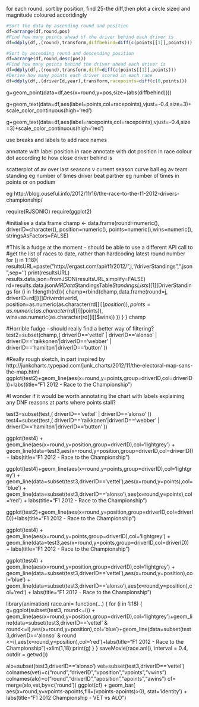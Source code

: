 


for each round, sort by position, find 25-the diff,then plot a circle sized and magnitude coloured accoridingly

```r
#Sort the data by ascending round and position
df=arrange(df,round,pos)
#Find how many points ahead of the driver behind each driver is
df=ddply(df,.(round),transform,diffbehind=diff(c(points[[1]],points)))

#Sort by ascending round and descending position
df=arrange(df,round,desc(pos))
#Find how many points behind the driver ahead each driver is 
df=ddply(df,.(round),transform,diff=diff(c(points[[1]],points)))
#Derive how many points each driver scored in each race
df=ddply(df,.(driverId,year),transform,racepoints=diff(c(0,points)))
```


 
g+geom_point(data=df,aes(x=round,y=pos,size=(abs(diffbehind))))
 
g+geom_text(data=df,aes(label=points,col=racepoints),vjust=-0.4,size=3)+scale_color_continuous(high='red')

g+geom_text(data=df,aes(label=racepoints,col=racepoints),vjust=-0.4,size=3)+scale_color_continuous(high='red')


use breaks and labels to add race names

 annotate with label position in race
 annotate with dot position in race
 colour dot according to how close driver behind is
 
 
 scatterplot of av over last seasons v current season  curve ball
 eg av team standing
 eg number of times driver beat partner
 eg number of times in points or on podium
 
 
 
 
eg http://blog.ouseful.info/2012/11/16/the-race-to-the-f1-2012-drivers-championship/

require(RJSONIO)
require(ggplot2)
 
#initialise a data frame
champ <- data.frame(round=numeric(),
                 driverID=character(), 
                 position=numeric(), points=numeric(),wins=numeric(),
                 stringsAsFactors=FALSE)
 
#This is a fudge at the moment - should be able to use a different API call to 
#get the list of races to date, rather than hardcoding latest round number
for (j in 1:18){
  resultsURL=paste("http://ergast.com/api/f1/2012/",j,"/driverStandings",".json",sep='')
  print(resultsURL)
  results.data.json=fromJSON(resultsURL,simplify=FALSE)
  rd=results.data.json$MRData$StandingsTable$StandingsLists[[1]]$DriverStandings
  for (i in 1:length(rd)){
    champ=rbind(champ,data.frame(round=j, driverID=rd[[i]]$Driver$driverId,
                               position=as.numeric(as.character(rd[[i]]$position)),
                                points=as.numeric(as.character(rd[[i]]$points)),
                                                  wins=as.numeric(as.character(rd[[i]]$wins)) ))
  }
}
champ
 
#Horrible fudge - should really find a better way of filtering?
test2=subset(champ,( driverID=='vettel' | driverID=='alonso' | driverID=='raikkonen'|driverID=='webber' | driverID=='hamilton'|driverID=='button' ))
 
#Really rough sketch, in part inspired by http://junkcharts.typepad.com/junk_charts/2012/11/the-electoral-map-sans-the-map.html
ggplot(test2)+geom_line(aes(x=round,y=points,group=driverID,col=driverID))+labs(title="F1 2012 - Race to the Championship")
 
#I wonder if it would be worth annotating the chart with labels explaining any DNF reasons at parts where points stall?








test3=subset(test,( driverID=='vettel' | driverID=='alonso' ))
test4=subset(test,( driverID=='raikkonen'|driverID=='webber' | driverID=='hamilton'|driverID=='button' ))
 
ggplot(test4) + geom_line(aes(x=round,y=position,group=driverID),col='lightgrey') + geom_line(data=test3,aes(x=round,y=position,group=driverID,col=driverID)) + labs(title="F1 2012 - Race to the Championship")






ggplot(test4)+geom_line(aes(x=round,y=points,group=driverID),col='lightgrey') + geom_line(data=subset(test3,driverID=='vettel'),aes(x=round,y=points),col='blue') + geom_line(data=subset(test3,driverID=='alonso'),aes(x=round,y=points),col='red') + labs(title="F1 2012 - Race to the Championship")





ggplot(test2)+geom_line(aes(x=round,y=position,group=driverID,col=driverID))+labs(title="F1 2012 - Race to the Championship")




ggplot(test4) + geom_line(aes(x=round,y=points,group=driverID),col='lightgrey') + geom_line(data=test3,aes(x=round,y=points,group=driverID,col=driverID)) + labs(title="F1 2012 - Race to the Championship")





ggplot(test4) + geom_line(aes(x=round,y=position,group=driverID),col='lightgrey') + geom_line(data=subset(test3,driverID=='vettel'),aes(x=round,y=position),col='blue') + geom_line(data=subset(test3,driverID=='alonso'),aes(x=round,y=position),col='red') + labs(title="F1 2012 - Race to the Championship")





library(animation)
race.ani= function(...) {
  for (i in 1:18) {
    g=ggplot(subset(test3, round<=i)) + geom_line(aes(x=round,y=position,group=driverID),col='lightgrey')+geom_line(data=subset(test3,driverID=='vettel' & round<=i),aes(x=round,y=position),col='blue')+geom_line(data=subset(test3,driverID=='alonso' & round <=i),aes(x=round,y=position),col='red')+labs(title="F1 2012 - Race to the Championship")+xlim(1,18)
    print(g)
  }
}
saveMovie(race.ani(), interval = 0.4, outdir = getwd())



alo=subset(test3,driverID=='alonso')
vet=subset(test3,driverID=='vettel')
colnames(vet)=c("round","driverID","vposition","vpoints","vwins")
colnames(alo)=c("round","driverID","aposition","apoints","awins")
cf= merge(alo,vet,by=c('round'))
ggplot(cf) + geom_bar( aes(x=round,y=vpoints-apoints,fill=(vpoints-apoints)>0), stat='identity') + labs(title="F1 2012 Championship - VET vs ALO")




